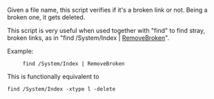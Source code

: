 Given a file name, this script verifies if it's a broken link or not. Being a broken one, it gets deleted. 

This script is very useful when used together with "find" to find stray, broken links, as in 
"find /System/Index | [[RemoveBroken]]".

Example:

      find /System/Index | RemoveBroken 


This is functionally equivalent to
 find /System/Index -xtype l -delete
{{Scripts}}
